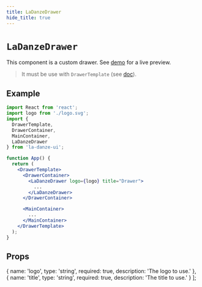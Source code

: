 ```yaml
---
title: LaDanzeDrawer
hide_title: true
---
```


# `LaDanzeDrawer`

This component is a custom drawer. See [demo](https://pchmn.github.io/la-danze-ui/demo) for a live preview.

> It must be use with `DrawerTemplate` (see [doc](usage/core/drawer.md)).

## Example

```jsx
import React from 'react';
import logo from './logo.svg';
import { 
  DrawerTemplate,
  DrawerContainer,
  MainContainer,
  LaDanzeDrawer
} from 'la-danze-ui';

function App() {
  return (
    <DrawerTemplate>
      <DrawerContainer>
        <LaDanzeDrawer logo={logo} title="Drawer">
          ...
        </LaDanzeDrawer>
      </DrawerContainer>

      <MainContainer>
        ...
      </MainContainer>
    </DrawerTemplate>
  );
}
```

## Props

  {
    name: 'logo',
    type: 'string',
    required: true,
    description: 'The logo to use.'
  },
  {
    name: 'title',
    type: 'string',
    required: true,
    description: 'The title to use.'
  }
];

<PropsTable componentProps={componentProps} />